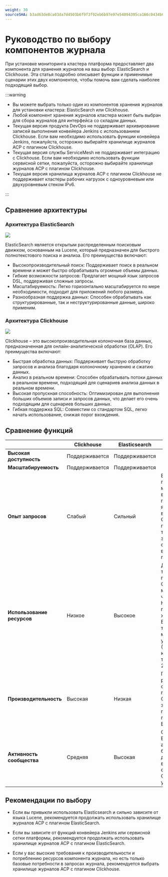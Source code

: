 ```yaml
---
weight: 30
sourceSHA: b3ad63de8ca03da7d4503b6f9f3f92eb6b97e97e54094395ca166c0434b6dc08
---
```


# Руководство по выбору компонентов журнала

При установке мониторинга кластера платформа предоставляет два компонента для хранения журналов на ваш выбор: ElasticSearch и Clickhouse. Эта статья подробно описывает функции и применимые сценарии этих двух компонентов, чтобы помочь вам сделать наиболее подходящий выбор.

:::warning

- Вы можете выбрать только один из компонентов хранения журналов для установки кластера: ElasticSearch или Clickhouse.
- Любой компонент хранения журналов кластера может быть выбран для сбора журналов для интерфейса со складом данных.
- Текущая версия продукта DevOps не поддерживает архивирование записей выполнения конвейера Jenkins с использованием Clickhouse. Если вам необходимо использовать функции конвейера Jenkins, пожалуйста, осторожно выбирайте хранилище журналов ACP с плагином Clickhouse.
- Текущая версия службы ServiceMesh не поддерживает интеграцию с Clickhouse. Если вам необходимо использовать функции сервисной сетки, пожалуйста, осторожно выбирайте хранилище журналов ACP с плагином Clickhouse.
- Текущая версия хранилища журналов ACP с плагином Clickhouse не поддерживает кластеры рабочих нагрузок с одноуровневым или двухуровневым стеком IPv6.

:::

## Сравнение архитектуры

### Архитектура ElasticSearch

![](../../../../en/observability/log/assets/elasticsearch_flow.png)

ElasticSearch является открытым распределенным поисковым движком, основанным на Lucene, который предназначен для быстрого полнотекстового поиска и анализа. Его преимущества включают:

- Высокопроизводительный поиск: Поддерживает поиск в реальном времени и может быстро обрабатывать огромные объемы данных.
- Гибкие возможности запросов: Предлагает мощный язык запросов DSL, поддерживая сложные запросы.
- Масштабируемость: Легко горизонтально масштабируется по мере необходимости, подходит для приложений любого размера.
- Разнообразная поддержка данных: Способен обрабатывать как структурированные, так и неструктурированные данные, широко применим.

### Архитектура Clickhouse

![](../../../../en/observability/log/assets/clickhouse_flow.jpeg)

Clickhouse – это высокопроизводительная колоночная база данных, предназначенная для онлайн-аналитической обработки (OLAP). Его преимущества включают:

- Быстрая обработка данных: Поддерживает быструю обработку запросов и анализа благодаря колоночному хранению и сжатию данных.
- Анализ в реальном времени: Способен обрабатывать потоки данных в реальном времени, подходящий для сценариев анализа данных в реальном времени.
- Высокая пропускная способность: Оптимизирован для выполнения больших объемов записи и запросов данных, что делает его очень подходящим для сценариев больших данных.
- Гибкая поддержка SQL: Совместим со стандартом SQL, легко начать использование, снижая порог вхождения.

## Сравнение функций

|                        | Clickhouse | Elasticsearch | Объяснение                                                                                                                                                                                                                                                  |
| ---------------------- | ---------- | ------------- | ------------------------------------------------------------------------------------------------------------------------------------------------------------------------------------------------------------------------------------------------------------ |
| **Высокая доступность**  | Поддерживается  | Поддерживается     |                                                                                                                                                                                                                                                              |
| **Масштабируемость**        | Поддерживается  | Поддерживается     |                                                                                                                                                                                                                                                              |
| **Опыт запросов**   | Слабый       | Сильный        | Elasticsearch предлагает более мощные возможности поиска на основе языка Lucene, в то время как Clickhouse поддерживает только SQL-запросы, что ограничивает его возможности поиска.                                                                                             |
| **Использование ресурсов**     | Низкое        | Высокое          | Для тех же требований по производительности Clickhouse требует меньше ресурсов, чем Elasticsearch. Например, для поддержки 20000 журналов в секунду Elasticsearch требуется 3 es-мастера и 7 es-узлов (2c4g+8c16g), тогда как Clickhouse требует только 3 2c4g реплики. |
| **Производительность**        | Высокая       | Низкая           | При тех же ресурсных условиях объем журналов, поддерживаемый Clickhouse, значительно превышает объем, поддерживаемый Elasticsearch.                                                                                                                                                |
| **Активность сообщества** | Средняя     | Высокая          | Сообщество Elasticsearch активно и имеет богатую документацию, в то время как сообщество Clickhouse растет и улучшается.                                                                                                                                        |

## Рекомендации по выбору

- Если вы привыкли использовать Elasticsearch и сильно зависите от языка Lucene, рекомендуется продолжать использовать хранилище журналов ACP с плагином ElasticSearch.

- Если вы зависите от функций конвейера Jenkins или сервисной сетки платформы, рекомендуется продолжать использовать хранилище журналов ACP с плагином ElasticSearch.

- Если у вас высокие требования к производительности и потреблению ресурсов компонента журнала, но есть только базовые потребности в запросах журнала, рекомендуется выбрать хранилище журналов ACP с плагином Clickhouse.
